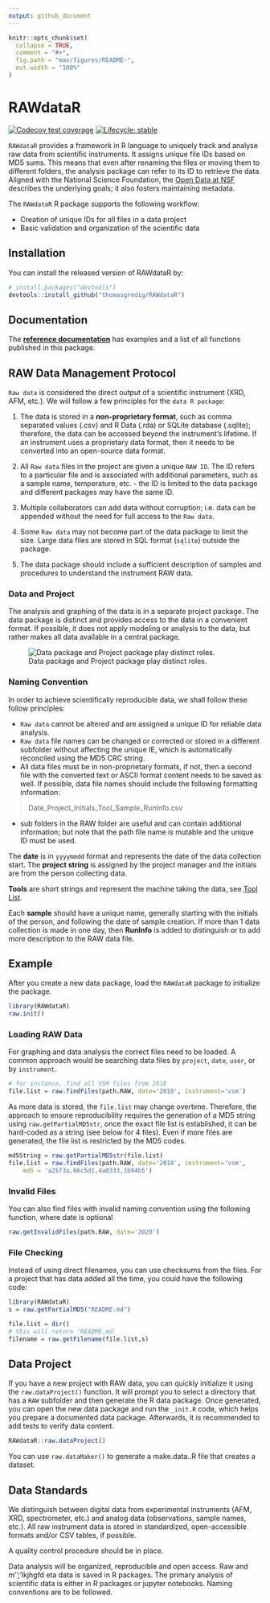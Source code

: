 ```yaml
---
output: github_document
---
```


<!-- README.md is generated from README.Rmd. Please edit that file -->

```r
knitr::opts_chunk$set(
  collapse = TRUE,
  comment = "#>",
  fig.path = "man/figures/README-",
  out.width = "100%"
)
```

# RAWdataR

<!-- badges: start -->
[![Codecov test coverage](https://codecov.io/gh/thomasgredig/RAWdataR/branch/master/graph/badge.svg)](https://app.codecov.io/gh/thomasgredig/RAWdataR?branch=master)
[![Lifecycle: stable](https://img.shields.io/badge/lifecycle-stable-brightgreen.svg)](https://lifecycle.r-lib.org/articles/stages.html#stable)
<!-- badges: end -->

`RAWdataR` provides a framework in R language to uniquely track and analyse raw data from scientific instruments. It assigns unique file IDs based on MD5 sums. This means that even after renaming the files or moving them to different folders, the analysis package can refer to its ID to retrieve the data.  Aligned with the National Science Foundation, the [Open Data at NSF](https://www.nsf.gov/data/) describes the underlying goals; it also fosters maintaining metadata. 

The `RAWdataR` R package supports the following workflow: 

* Creation of unique IDs for all files in a data project
* Basic validation and organization of the scientific data


## Installation

You can install the released version of RAWdataR by:

``` r
# install.packages("devtools")
devtools::install_github("thomasgredig/RAWdataR")
```

## Documentation

The **[reference documentation](https://thomasgredig.github.io/RAWdataR/)** has examples and a list of all functions published in this package.


## RAW Data Management Protocol

`Raw data` is considered the direct output of a scientific instrument (XRD, AFM, etc.). We will follow a few principles for the `data R package`:

1) The data is stored in a **non-proprietory format**, such as comma separated values (.csv) and R Data (.rda) or SQLite database (.sqlite); therefore, the data can be accessed beyond the instrument's lifetime. If an instrument uses a proprietary data format, then it needs to be converted into an open-source data format.

2) All `Raw data` files in the project are given a unique `RAW ID`. The ID refers to a particular file and is associated with additional parameters, such as a sample name, temperature, etc. - the ID is limited to the data package and different packages may have the same ID.

3) Multiple collaborators can add data without corruption; i.e. data can be appended without the need for full access to the `Raw data`.

4) Some `Raw data` may not become part of the data package to limit the size. Large data files are stored in SQL format (`sqlite`) outside the package.

5) The data package should include a sufficient description of samples and procedures to understand the instrument RAW data.


### Data and Project

The analysis and graphing of the data is in a separate project package. The data package is distinct and provides access to the data in a convenient format. If possible, it does not apply modeling or analysis to the data, but rather makes all data available in a central package.

![Data package and Project package play distinct roles.](man/figures/README-Raw-Data-Project-Package.png)



### Naming Convention

In order to achieve scientifically reproducible data, we shall follow these follow principles: 

- `Raw data` cannot be altered and are assigned a unique ID for reliable data analysis.
- `Raw data` file names can be changed or corrected or stored in a different subfolder without affecting the unique IE, which is automatically reconciled using the MD5 CRC string.
- All data files must be in non-proprietary formats, if not, then a second file with the converted text or ASCII format content needs to be saved as well. If possible, data file names should include the following formatting information:

>  Date_Project_Initials_Tool_Sample_RunInfo.csv 

- sub folders in the RAW folder are useful and can contain additional information; but note that the path file name is mutable and the unique ID must be used.

The **date** is in `yyyymmdd` format and represents the date of the data collection start. The **project string** is assigned by the project manager and the initials are from the person collecting data.

**Tools** are short strings and represent the machine taking the data, see [Tool List](https://github.com/thomasgredig/MSthesis-Guidelines).

Each **sample** should have a unique name, generally starting with the initials of the person, and following the date of sample creation. 
If more than 1 data collection is made in one day, then **RunInfo** is added to distinguish or to add more description to the RAW data file. 


## Example

After you create a new data package, load the `RAWdataR` package to initialize the package. 

``` r
library(RAWdataR)
raw.init()
```


### Loading RAW Data

For graphing and data analysis the correct files need to be loaded. A common approach would be searching data files by `project`, `date`, `user`, or by `instrument`. 

``` r
# for instance, find all VSM files from 2018
file.list = raw.findFiles(path.RAW, date='2018', instrument='vsm')
```

As more data is stored, the `file.list` may change overtime. Therefore, the  approach to ensure reproducibility requires the generation of a MD5 string using `raw.getPartialMD5str`, once the exact file list is established, it can be hard-coded as a string (see below for 4 files). Even if more files are generated, the file list is restricted by the MD5 codes. 

``` r
md5String = raw.getPartialMD5str(file.list)
file.list = raw.findFiles(path.RAW, date='2018', instrument='vsm',
    md5 = 'a25f3a,66c5d1,4a0333,1b94b5')
```

### Invalid Files

You can also find files with invalid naming convention using the following function, where date is optional

``` r
raw.getInvalidFiles(path.RAW, date='2020')
```


### File Checking

Instead of using direct filenames, you can use checksums from the files. For a project that has data added all the time, you could have the following code:

``` r
library(RAWdataR)
s = raw.getPartialMD5("README.md")

file.list = dir()
# this will return 'README.md'
filename = raw.getFilename(file.list,s)
```


## Data Project

If you have a new project with RAW data, you can quickly initialize it using the `raw.dataProject()` function. It will prompt you to select a directory that has a `RAW` subfolder and then generate the R data package. Once generated, you can open the new data package and run the `_init.R` code, which helps you prepare a documented data package. Afterwards, it is recommended to add tests to verify data content.

``` r
RAWdataR::raw.dataProject()
```

You can use `raw.dataMaker()` to generate a make.data..R file that creates a dataset.


## Data Standards

We distinguish between digital data from experimental instruments (AFM, XRD, spectrometer, etc.) and analog data (observations, sample names, etc.). All raw instrument data is stored in standardized, open-accessible formats and/or CSV tables, if possible. 

A quality control procedure should be in place.

Data analysis will be organized, reproducible and open access. Raw and m'';'lkjhgfd eta data is saved in R packages. The primary analysis of scientific data is either in R packages or jupyter notebooks. Naming conventions are to be followed. 




